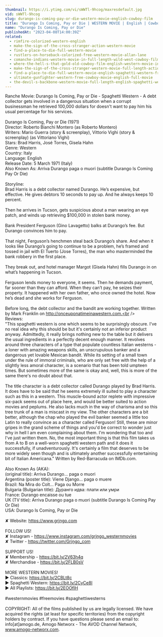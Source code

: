 ```yaml
---
thumbnail: https://i.ytimg.com/vi/sWWTl-9hcog/maxresdefault.jpg
vid: sWWTl-9hcog
slug: durango-is-coming-pay-or-die-western-movie-english-cowboy-film
title: "Durango Is Coming, Pay or Die | WESTERN MOVIE | English | Cowboy Film"
name: "Durango Is Coming, Pay or Die"
publishedAt: "2023-04-08T14:00:39Z"
related:
  - rimfire-colorized-western-english
  - make-the-sign-of-the-cross-stranger-action-western-movie
  - find-a-place-to-die-full-western-movie
  - rustlers-on-horseback-colorized-free-western-movie-allan-lane
  - comanche-indians-western-movie-in-full-length-wild-west-cowboy-film
  - where-the-hell-s-that-gold-old-cowboy-film-english-western-movie-in-full-length
  - make-the-sign-of-the-cross-stranger-western-movie-full-length-action-free-film-full-films
  - find-a-place-to-die-full-western-movie-english-spaghetti-western-free-cowboy-film
  - ultimate-gunfighter-western-free-cowboy-movie-english-full-movie
  - the-devil-s-backbone-western-movie-full-length-english-spaghetti-western-cowboyfilm-watchfree
---
```


Ranche Movie: Durango Is Coming, Pay or Die - Spaghetti Western - A debt collector gets involved in a dangerous situation when a corrupt businessman he retrieved 100,000 dollars for doesn't want to pay him his usual percentage for his services. <br />
<br />
Durango Is Coming, Pay or Die (1971)<br />
Director: Roberto Bianchi Montero (as Roberto Montero)<br />
Writers: Mario Guerra (story & screenplay), Vittorio Vighi (story & screenplay) (as Vittoriano Vighi)<br />
Stars: Brad Harris, José Torres, Gisela Hahn <br />
Genre: Western <br />
Country: Italy<br />
Language: English<br />
Release Date: 5 March 1971 (Italy) <br />
Also Known As: Arriva Durango paga o muori (subtitle Durango Is Coming Pay Or Die) <br />
<br />
Storyline:<br />
Brad Harris is a debt collector named Durango. He’s expensive, but effective. He gives debtors 10 seconds to pay up. And he always keeps 10 percent.<br />
<br />
Then he arrives in Tucson, gets suspicious about a man wearing an eye patch, and winds up retrieving $100,000 in stolen bank money.<br />
<br />
Bank President Ferguson (Gino Lavagetto) balks at Durango’s fee. But Durango convinces him to pay.<br />
<br />
That night, Ferguson’s henchmen steal back Durango’s share. And when it looks like Durango’s going to continue to be a problem, he’s framed and tossed in jail with El Tuerto (Jose Torres), the man who masterminded the bank robbery in the first place.<br />
<br />
They break out, and hotel manager Margot (Gisela Hahn) fills Durango in on what’s happening in Tucson.<br />
<br />
Ferguson lends money to everyone, it seems. Then he demands payment, far sooner than they can afford. When they can’t pay, he seizes their property. It happened with her own father, who once owned the hotel. Now he’s dead and she works for Ferguson.<br />
<br />
Before long, the debt collector and the bandit are working together. Written by Mark Franklin on http://onceuponatimeinawestern.com.<br />
<br />
Reviews:<br />
"This spaghetti western is one which seems to be surprisingly obscure. I've no real idea why this should be but it's certainly not an inferior product anyway. Admittedly, it really brings nothing new to the table but it delivers the usual ingredients in a perfectly decent enough manner. It revolves around three characters of a type that populate countless Italian westerns - a loner with amazing weapons skills, an unscrupulous banker and a dangerous yet lovable Mexican bandit. While its setting of a small town under the rule of immoral criminals, who are only set free with the help of a slightly less amoral character, is a scenario that has been told umpteen times. But sometimes more of the same is okay and, well, this is more of the same there's no doubt about that.<br />
<br />
The title character is a debt collector called Durango played by Brad Harris. It does have to be said that he seems extremely ill suited to play a character such as this in a western. This muscle-bound actor replete with impressive six-pack seems out of place here, and would be better suited to action movies and peplums. He also lacks much in the way of charisma and so this tree trunk of a man is miscast in my view. The other characters are a bit better, although the chap who played the evil banker seemed a little too Latin to really convince as a character called Ferguson! Still, these are minor gripes in the grand scheme of things and you'd be correct to wonder just why in hell I am even complaining about them. I'm wondering that too and I've just written them. No, the most important thing is that this film takes us from A to B on a well-worn spaghetti western path and it does it successfully, if unadventurously. It's certainly a film that deserves to be more widely seen though and is ultimately another successfully entertaining bit of Italian Americana." Written by Red-Barracuda on IMDb.com.<br />
<br />
Also Known As (AKA):<br />
(original title): Arriva Durango... paga o muori<br />
Argentina (poster title): Viene Django... paga o muere<br />
Brazil: Na Mira do Colt... Paga ou Morre<br />
Bulgaria (Bulgarian title): Дуранго идва: плати или умри<br />
France: Durango encaisse ou tue<br />
UK (TV title): Arriva Durango paga o muori (subtitle Durango Is Coming Pay Or Die)<br />
USA: Durango Is Coming, Pay or Die<br />
<br />
✘ Website: https://www.grjngo.com<br />
<br />
FOLLOW US!<br />
✘ Instagram - https://www.instagram.com/grjngo_westernmovies<br />
✘ Twitter - https://twitter.com/Grjngo_com<br />
<br />
SUPPORT US!<br />
✘ Membership - https://bit.ly/2V63h4q<br />
✘ Merchandise - https://bit.ly/2FLB0sV<br />
<br />
MORE WESTERN MOVIES! <br />
► Classics: https://bit.ly/2CBLt8c <br />
► Spaghetti Western: https://bit.ly/2CyCe8I <br />
► All Playlists: https://bit.ly/2EOOfIH <br />
<br />
#westernmovies #freemovies #spaghettiwesterns<br />
<br />
COPYRIGHT: All of the films published by us are legally licensed. We have acquired the rights (at least for specific territories) from the copyright holders by contract. If you have questions please send an email to: info[at]amogo.de, Amogo Networx - The AVOD Channel Network, www.amogo-networx.com.
